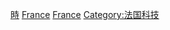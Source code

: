 {{Cat main|法國時區}}

[[Category:法國地理|時]]
[[Category:歐洲時間|France]]
[[Category:各國時間|France]]
[[Category:法国科技|Category:法国科技]]